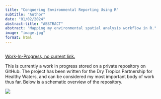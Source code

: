 ```yaml
---
title: "Conquering Environmental Reporting Using R"
subtitle: "Author"
date: "01/02/2024"
abstract-title: "ABSTRACT"
abstract: "Mapping my environmental spatial analysis workflow in R."
image: "image.jpg"
format: html
---
```


::: {.callout-tip}
##
<a href="https://github.com/Northern-3" class="main-links"> Work-In-Progress, no current link. </a> 

This is currently a work in progress stored on a private repository on GitHub. The project has been written for the Dry Tropics Partnership for Healthy Waters, and can be considered my most important body of work thus far. Below is a schematic overview of the repository.

:::

![](image.jpg)

